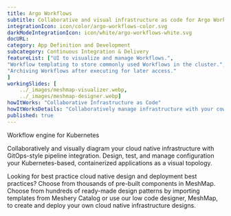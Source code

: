 ```yaml
---
title: Argo Workflows  
subtitle: Collaborative and visual infrastructure as code for Argo Workflows
integrationIcon: icon/color/argo-workflows-color.svg
darkModeIntegrationIcon: icon/white/argo-workflows-white.svg
docURL: 
category: App Definition and Development
subcategory: Continuous Integration & Delivery
featureList: ["UI to visualize and manage Workflows.",
"Workflow templating to store commonly used Workflows in the cluster.",
"Archiving Workflows after executing for later access."
]
workingSlides: [
    ../_images/meshmap-visualizer.webp,
    ../_images/meshmap-designer.webp]
howItWorks: "Collaborative Infrastructure as Code"
howItWorksDetails: "Collaboratively manage infrastructure with your coworkers synchronously sharing the same designs."
published: true
---
```

<p>
    Workflow engine for Kubernetes
</p>
<p>
    Collaboratively and visually diagram your cloud native infrastructure with GitOps-style pipeline integration. Design, test, and manage configuration your Kubernetes-based, containerized applications as a visual topology.
</p>
<p>
    Looking for best practice cloud native design and deployment best practices? Choose from thousands of pre-built components in MeshMap. Choose from hundreds of ready-made design patterns by importing templates from Meshery Catalog or use our low code designer, MeshMap, to create and deploy your own cloud native infrastructure designs.
</p>